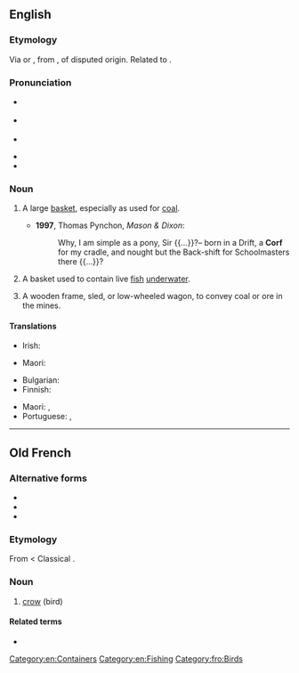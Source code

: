 ==English==

===Etymology===
Via {{der|en|gml|korf}} or {{der|en|dum|korf}}, from {{der|en|gem-pro|*kurbaz||basket}}, of disputed origin. Related to {{cog|de|Korb||a basket, creel}}.

===Pronunciation===
* {{a|RP}} {{IPA|/kɔːf/|lang=en}}
* {{a|GA}} {{IPA|/kɔɹf/|lang=en}}
* {{audio|en-us-corf.ogg|Audio (US)|lang=en}}
{{rfap|UK|lang=en}}
* {{rhymes|ɔː(ɹ)f|lang=en}}
* {{hyphenation|corf|lang=en}}

===Noun===
{{en-noun|corves|s}}

# {{lb|en|mining}} A large [[basket]], especially as used for [[coal]].
#* '''1997''', Thomas Pynchon, ''Mason & Dixon'':
#*: Why, I am simple as a pony, Sir {{...}}?– born in a Drift, a '''Corf''' for my cradle, and nought but the Back-shift for Schoolmasters there {{...}}?
# A basket used to contain live [[fish]] [[underwater]].
# {{lb|en|mining}} A wooden frame, sled, or low-wheeled wagon, to convey coal or ore in the mines.

====Translations====
{{trans-top|a large basket, especially as used for coal}}
* Irish: {{t|ga|féan guail|m}}
{{trans-mid}}
* Maori: {{t|mi|pūkirikiri}} {{qualifier|for carrying stone, gravel, sand, earth}}
{{trans-bottom}}

{{trans-top|a basket used to contain live fish underwater}}
* Bulgarian: {{t+|bg|кошница|f|tr=kóshnitsa|sc=Cyrl}}
* Finnish: {{t+|fi|sumppu}}
{{trans-mid}}
* Maori: {{t|mi|whakarino}}, {{t|mi|korotete}}
* Portuguese: {{t+|pt|cofo|m}}, {{t+|pt|samburá|m}} {{qualifier|Brazil}}
{{trans-bottom}}

[[Category:en:Containers]]
[[Category:en:Fishing]]

----

==Old French==

===Alternative forms===
* {{l|fro|corb}}
* {{l|fro|corp}}
* {{l|fro|crop}}

===Etymology===
From {{inh|fro|VL.|*corbus}} < Classical {{inh|fro|la|corvus}}.

===Noun===
{{fro-noun|m}}

# [[crow]] (bird)

====Related terms====
* {{l|fro|corbel}}

[[Category:fro:Birds]]